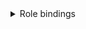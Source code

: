 




<Tabs groupId="install-type">

  <TabItem value='HardWay'>
    <details className="custom-gray-block">
    <summary>Role bindings</summary>

    <h4>Переменные окружения</h4>
    <CodeBlock language="bash">
      {dedent`
        export AUTH_EXTRA_GROUPS="system:bootstrappers:kubeadm:default-node-token"
      `}
    </CodeBlock>

    <h4>Роли и связи</h4>

    > Этот блок необходим, чтобы kubeadm мог проверить, зарегистрирована ли нода с таким именем в кластере или нет.

    <CodeBlock language="bash">
      {dedent`
        kubectl \\
          --kubeconfig=${CUSTOM_VALUE.kubernetesBaseFolderPath.value}/super-admin.conf apply -f - <<EOF
        ---
        apiVersion: rbac.authorization.k8s.io/v1
        kind: ClusterRole
        metadata:
          name: kubeadm:get-nodes
        rules:
        - apiGroups:
          - ""
          resources:
          - nodes
          verbs:
          - get
        ---
        apiVersion: rbac.authorization.k8s.io/v1
        kind: ClusterRoleBinding
        metadata:
          name: kubeadm:get-nodes
        roleRef:
          apiGroup: rbac.authorization.k8s.io
          kind: ClusterRole
          name: kubeadm:get-nodes
        subjects:
        - apiGroup: rbac.authorization.k8s.io
          kind: Group
          name: $\{AUTH_EXTRA_GROUPS}
        EOF
      `}
    </CodeBlock>

    > Этот блок необходим для того, чтобы анонимные клиенты (например, kubeadm на этапе discovery) могли получить ConfigMap с информацией о кластере (cluster-info) из пространства kube-public. Это позволяет загрузить начальные параметры подключения к API-серверу и проверить подпись bootstrap-токена до установления полноценной аутентификации.

    <CodeBlock language="bash">
      {dedent`
        kubectl \\
          --kubeconfig=${CUSTOM_VALUE.kubernetesBaseFolderPath.value}/super-admin.conf apply -f - <<EOF
        ---
        apiVersion: rbac.authorization.k8s.io/v1
        kind: Role
        metadata:
          name: kubeadm:bootstrap-signer-clusterinfo
          namespace: kube-public
        rules:
        - apiGroups:
          - ""
          resourceNames:
          - cluster-info
          resources:
          - configmaps
          verbs:
          - get
        ---
        apiVersion: rbac.authorization.k8s.io/v1
        kind: RoleBinding
        metadata:
          name: kubeadm:bootstrap-signer-clusterinfo
          namespace: kube-public
        roleRef:
          apiGroup: rbac.authorization.k8s.io
          kind: Role
          name: kubeadm:bootstrap-signer-clusterinfo
        subjects:
        - apiGroup: rbac.authorization.k8s.io
          kind: User
          name: system:anonymous
        EOF
      `}
    </CodeBlock>

    > Данный блок необходим для назначения прав cluster-admin всем пользователям, входящим в группу kubeadm:cluster-admins. Это позволяет предоставить полный доступ к кластеру с возможностью централизованного управления правами — в отличие от группы system:masters, отозвать доступ из которой невозможно через механизмы RBAC. Такой подход упрощает настройку административных ролей и интеграцию с внешними системами авторизации.

    <CodeBlock language="bash">
      {dedent`
        kubectl \\
          --kubeconfig=${CUSTOM_VALUE.kubernetesBaseFolderPath.value}/super-admin.conf apply -f - <<EOF
        ---
        apiVersion: rbac.authorization.k8s.io/v1
        kind: ClusterRoleBinding
        metadata:
          name: kubeadm:cluster-admins
        roleRef:
          apiGroup: rbac.authorization.k8s.io
          kind: ClusterRole
          name: cluster-admin
        subjects:
        - apiGroup: rbac.authorization.k8s.io
          kind: Group
          name: kubeadm:cluster-admins
        EOF
      `}
    </CodeBlock>

    > Данный блок требуется для того, чтобы участники группы $\{AUTH_EXTRA_GROUPS} (например, system:bootstrappers) могли использовать bootstrap-токен для инициализации подключения kubelet к кластеру. Привязка к роли system:node-bootstrapper позволяет таким субъектам запрашивать TLS-сертификаты для узлов через CSR (CertificateSigningRequest), что является необходимым шагом в процессе kubeadm join.

    <CodeBlock language="bash">
      {dedent`
        kubectl \\
          --kubeconfig=${CUSTOM_VALUE.kubernetesBaseFolderPath.value}/super-admin.conf apply -f - <<EOF
        ---
        apiVersion: rbac.authorization.k8s.io/v1
        kind: ClusterRoleBinding
        metadata:
          name: kubeadm:kubelet-bootstrap
        roleRef:
          apiGroup: rbac.authorization.k8s.io
          kind: ClusterRole
          name: system:node-bootstrapper
        subjects:
        - apiGroup: rbac.authorization.k8s.io
          kind: Group
          name: $\{AUTH_EXTRA_GROUPS}
        EOF
      `}
    </CodeBlock>

    > Данный блок требуется для автоматического одобрения запросов на выдачу клиентских сертификатов от узлов, присоединяющихся к кластеру через bootstrap-токен. Он назначает группе $\{AUTH_EXTRA_GROUPS} (например, system:bootstrappers) роль system:certificates.k8s.io:certificatesigningrequests:nodeclient, что позволяет kube-controller-manager автоматически подписывать CSR от kubelet во время выполнения kubeadm join.

    <CodeBlock language="bash">
      {dedent`
        kubectl \\
          --kubeconfig=${CUSTOM_VALUE.kubernetesBaseFolderPath.value}/super-admin.conf apply -f - <<EOF
        ---
        apiVersion: rbac.authorization.k8s.io/v1
        kind: ClusterRoleBinding
        metadata:
          name: kubeadm:node-autoapprove-bootstrap
        roleRef:
          apiGroup: rbac.authorization.k8s.io
          kind: ClusterRole
          name: system:certificates.k8s.io:certificatesigningrequests:nodeclient
        subjects:
        - apiGroup: rbac.authorization.k8s.io
          kind: Group
          name: $\{AUTH_EXTRA_GROUPS}
        EOF
      `}
    </CodeBlock>

    > Данный блок требуется для автоматического одобрения запросов на продление клиентских сертификатов kubelet. Он предоставляет группе system:nodes права, позволяющие повторно запрашивать и автоматически получать новые сертификаты через CertificateSigningRequest. Это необходимо для корректной работы механизма ротации сертификатов узлов без ручного вмешательства.

    <CodeBlock language="bash">
      {dedent`
        kubectl \\
          --kubeconfig=${CUSTOM_VALUE.kubernetesBaseFolderPath.value}/super-admin.conf apply -f - <<EOF
        ---
        apiVersion: rbac.authorization.k8s.io/v1
        kind: ClusterRoleBinding
        metadata:
          name: kubeadm:node-autoapprove-certificate-rotation
        roleRef:
          apiGroup: rbac.authorization.k8s.io
          kind: ClusterRole
          name: system:certificates.k8s.io:certificatesigningrequests:selfnodeclient
        subjects:
        - apiGroup: rbac.authorization.k8s.io
          kind: Group
          name: system:nodes
        EOF
      `}
    </CodeBlock>

    :::note
    <CodeBlock language="bash">
        {dedent`
            clusterrole.rbac.authorization.k8s.io/kubeadm:get-nodes created
            role.rbac.authorization.k8s.io/kubeadm:bootstrap-signer-clusterinfo created
            rolebinding.rbac.authorization.k8s.io/kubeadm:bootstrap-signer-clusterinfo created
            clusterrolebinding.rbac.authorization.k8s.io/kubeadm:cluster-admins created
            clusterrolebinding.rbac.authorization.k8s.io/kubeadm:get-nodes created
            clusterrolebinding.rbac.authorization.k8s.io/kubeadm:kubelet-bootstrap created
            clusterrolebinding.rbac.authorization.k8s.io/kubeadm:node-autoapprove-bootstrap created
            clusterrolebinding.rbac.authorization.k8s.io/kubeadm:node-autoapprove-certificate-rotation created
        `}
    </CodeBlock>
    :::
    </details>


  <details className="custom-gray-block">
    <summary>Bootstrap tokens</summary>
    <h4>Переменные окружения</h4>
    <CodeBlock language="bash">
        {dedent`
            export AUTH_EXTRA_GROUPS="system:bootstrappers:kubeadm:default-node-token"
            export DESCRIPTION="kubeadm bootstrap token"
            export EXPIRATION=$(date -d '24 hours' "+%Y-%m-%dT%H:%M:%SZ")
            export TOKEN_ID="fjt9ex"
            export TOKEN_SECRET="lwzqgdlvoxtqk4yw"
            export USAGE_BOOTSTRAP_AUTHENTIFICATION="true"
            export USAGE_BOOTSTRAP_SIGNING="true"
        `}
    </CodeBlock>

    <h4>Создание токена доступа</h4>

    > Этот токен — bootstrap-токен, и он нужен для того, чтобы разрешить новой ноде безопасно присоединиться к Kubernetes-кластеру через kubeadm join, пока у неё ещё нет собственных сертификатов и доверенного kubeconfig-а.

    :::danger Внимание!
      Под каждую ноду в продуктивной среде рекомендуется создавать отдельный bootstrap-токен.
      Однако для целей демонстрации (и в рамках данной документации) мы упростили процесс и используем один общий токен для всех узлов управляющего контура.
    :::

    <CodeBlock>
      {dedent`
        kubectl \\
          --kubeconfig=${CUSTOM_VALUE.kubernetesBaseFolderPath.value}/super-admin.conf \\
          apply -f - <<EOF
        ---
        apiVersion: v1
        kind: Secret
        metadata:
          name: bootstrap-token-$\{TOKEN_ID}
          namespace: kube-system
        data:
          auth-extra-groups: $(echo -n "$AUTH_EXTRA_GROUPS" | base64)
          description: $(echo -n "$DESCRIPTION" | base64)
          expiration: $(echo -n "$EXPIRATION" | base64)
          token-id: $(echo -n "$TOKEN_ID" | base64)
          token-secret: $(echo -n "$TOKEN_SECRET" | base64)
          usage-bootstrap-authentication: $(echo -n "$USAGE_BOOTSTRAP_AUTHENTIFICATION" | base64)
          usage-bootstrap-signing: $(echo -n "$USAGE_BOOTSTRAP_SIGNING" | base64)
        type: bootstrap.kubernetes.io/token
        EOF
      `}

    </CodeBlock>

    :::note
    <CodeBlock language="bash">
        {dedent`
            secret/bootstrap-token-fjt9ex configured
        `}
    </CodeBlock>
    :::
  </details>

  <details className="custom-gray-block">
    <summary>Cluster-Info</summary>
    <h4>Переменные окружения</h4>
    <CodeBlock language="bash">
      {dedent`
          export KUBE_CA_CRT_BASE64=$(base64 -w 0 /etc/kubernetes/pki/ca.crt)
          export CLUSTER_API_URL=https://api.${CUSTOM_VALUE.clusterName.value}.${CUSTOM_VALUE.kubernetesBaseDomain.value}
      `}
    </CodeBlock>

    <h4>Обновление Сluster-info</h4>

    > cluster-info — это публичный источник базовой информации о кластере, необходимый для безопасного bootstrap-присоединения новых узлов через kubeadm.
      - 🔐 Содержит публичный kubeconfig с CA и адресом API.
      - 📥 Используется kubeadm join для discovery.
      - 🌐 Доступен анонимно через kube-public.
      - ✅ Позволяет ноде проверить подлинность API-сервера до аутентификации.

    <CodeBlock>
      {dedent`
        kubectl \\
          --kubeconfig=${CUSTOM_VALUE.kubernetesBaseFolderPath.value}/super-admin.conf \\
          apply -f - <<EOF
        ---
        apiVersion: v1
        data:
          kubeconfig: |
            apiVersion: v1
            clusters:
            - cluster:
                certificate-authority-data: $\{KUBE_CA_CRT_BASE64}
                server: $\{CLUSTER_API_URL}:${KUBE_API_ARGS.securePort.value}
              name: ""
            contexts: null
            current-context: ""
            kind: Config
            preferences: {}
            users: null
        kind: ConfigMap
        metadata:
          name: cluster-info
          namespace: kube-public

        EOF
      `}

    </CodeBlock>

    :::note
    <CodeBlock language="bash">
        {dedent`
            configmap/cluster-info created
        `}
    </CodeBlock>
    :::

    </details>

  </TabItem>

  <TabItem value='Kubeadm'>

    <h4>Генерация ролевой модели</h4>
    <CodeBlock language="bash">
      {dedent`
        kubeadm init phase bootstrap-token \\
          --config=${CUSTOM_VALUE.kubeadmBaseConfigPath.value}/kubeadm.yaml \\
          --kubeconfig=${CUSTOM_VALUE.kubernetesBaseFolderPath.value}/super-admin.conf
      `}
    </CodeBlock>

    :::note
    <CodeBlock language="bash">
      {dedent`
        [bootstrap-token] Using token: fjt9ex.lwzqgdlvoxtqk4yw
        [bootstrap-token] Configuring bootstrap tokens, cluster-info ConfigMap, RBAC Roles
        [bootstrap-token] Configured RBAC rules to allow Node Bootstrap tokens to get nodes
        [bootstrap-token] Configured RBAC rules to allow Node Bootstrap tokens to post CSRs in order for nodes to get long term certificate credentials
        [bootstrap-token] Configured RBAC rules to allow the csrapprover controller automatically approve CSRs from a Node Bootstrap Token
        [bootstrap-token] Configured RBAC rules to allow certificate rotation for all node client certificates in the cluster
        [bootstrap-token] Creating the "cluster-info" ConfigMap in the "kube-public" namespace
      `}
    </CodeBlock>
    :::

  </TabItem>
</Tabs>
